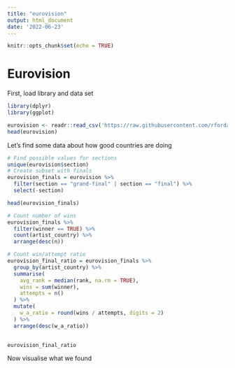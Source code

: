 ```yaml
---
title: "eurovision"
output: html_document
date: '2022-06-23'
---
```


```r
knitr::opts_chunk$set(echo = TRUE)
```

# Eurovision

First, load library and data set

```r
library(dplyr)
library(ggplot)

eurovision <- readr::read_csv('https://raw.githubusercontent.com/rfordatascience/tidytuesday/master/data/2022/2022-05-17/eurovision.csv')
head(eurovision)
```

Let's find some data about how good countries are doing

```r
# Find possible values for sections
unique(eurovision$section)
# Create subset with finals
eurovision_finals = eurovision %>% 
  filter(section == "grand-final" | section == "final") %>% 
  select(-section)

head(eurovision_finals)

# Count number of wins
eurovision_finals %>% 
  filter(winner == TRUE) %>% 
  count(artist_country) %>%
  arrange(desc(n))

# Count win/attempt ratio
eurovision_final_ratio = eurovision_finals %>%
  group_by(artist_country) %>% 
  summarise(
    avg_rank = median(rank, na.rm = TRUE),
    wins = sum(winner),
    attempts = n()
  ) %>% 
  mutate(
    w_a_ratio = round(wins / attempts, digits = 2)
  ) %>% 
  arrange(desc(w_a_ratio))

  
eurovision_final_ratio
```

Now visualise what we found

```r

```

